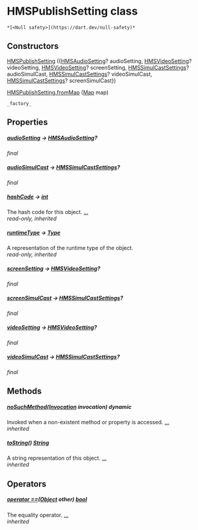 # HMSPublishSetting class

    *[<Null safety>](https://dart.dev/null-safety)*

## Constructors

[HMSPublishSetting](../model_hms_publish_setting/HMSPublishSetting/HMSPublishSetting) ({[HMSAudioSetting](../model_hms_audio_setting/HMSAudioSetting-class)? audioSetting, [HMSVideoSetting](../model_hms_video_setting/HMSVideoSetting-class)? videoSetting, [HMSVideoSetting](../model_hms_video_setting/HMSVideoSetting-class)? screenSetting, [HMSSimulCastSettings](../model_hms_simul_cast_settings/HMSSimulCastSettings-class)? audioSimulCast, [HMSSimulCastSettings](../model_hms_simul_cast_settings/HMSSimulCastSettings-class)? videoSimulCast, [HMSSimulCastSettings](../model_hms_simul_cast_settings/HMSSimulCastSettings-class)? screenSimulCast})

[HMSPublishSetting.fromMap](../model_hms_publish_setting/HMSPublishSetting/HMSPublishSetting.fromMap) ([Map](https://api.flutter.dev/flutter/dart-core/Map-class.html) map)

    _factory_

## Properties

##### [audioSetting](../model_hms_publish_setting/HMSPublishSetting/audioSetting) &#8594; [HMSAudioSetting](../model_hms_audio_setting/HMSAudioSetting-class)?

_final_

##### [audioSimulCast](../model_hms_publish_setting/HMSPublishSetting/audioSimulCast) &#8594; [HMSSimulCastSettings](../model_hms_simul_cast_settings/HMSSimulCastSettings-class)?

_final_

##### [hashCode](https://api.flutter.dev/flutter/dart-core/Object/hashCode.html) &#8594; [int](https://api.flutter.dev/flutter/dart-core/int-class.html)

The hash code for this object. [...](https://api.flutter.dev/flutter/dart-core/Object/hashCode.html)  
_read-only, inherited_

##### [runtimeType](https://api.flutter.dev/flutter/dart-core/Object/runtimeType.html) &#8594; [Type](https://api.flutter.dev/flutter/dart-core/Type-class.html)

A representation of the runtime type of the object.  
_read-only, inherited_

##### [screenSetting](../model_hms_publish_setting/HMSPublishSetting/screenSetting) &#8594; [HMSVideoSetting](../model_hms_video_setting/HMSVideoSetting-class)?

_final_

##### [screenSimulCast](../model_hms_publish_setting/HMSPublishSetting/screenSimulCast) &#8594; [HMSSimulCastSettings](../model_hms_simul_cast_settings/HMSSimulCastSettings-class)?

_final_

##### [videoSetting](../model_hms_publish_setting/HMSPublishSetting/videoSetting) &#8594; [HMSVideoSetting](../model_hms_video_setting/HMSVideoSetting-class)?

_final_

##### [videoSimulCast](../model_hms_publish_setting/HMSPublishSetting/videoSimulCast) &#8594; [HMSSimulCastSettings](../model_hms_simul_cast_settings/HMSSimulCastSettings-class)?

_final_

## Methods

##### [noSuchMethod](https://api.flutter.dev/flutter/dart-core/Object/noSuchMethod.html)([Invocation](https://api.flutter.dev/flutter/dart-core/Invocation-class.html) invocation) dynamic

Invoked when a non-existent method or property is accessed. [...](https://api.flutter.dev/flutter/dart-core/Object/noSuchMethod.html)  
_inherited_

##### [toString](https://api.flutter.dev/flutter/dart-core/Object/toString.html)() [String](https://api.flutter.dev/flutter/dart-core/String-class.html)

A string representation of this object. [...](https://api.flutter.dev/flutter/dart-core/Object/toString.html)  
_inherited_

## Operators

##### [operator ==](https://api.flutter.dev/flutter/dart-core/Object/operator_equals.html)([Object](https://api.flutter.dev/flutter/dart-core/Object-class.html) other) [bool](https://api.flutter.dev/flutter/dart-core/bool-class.html)

The equality operator. [...](https://api.flutter.dev/flutter/dart-core/Object/operator_equals.html)  
_inherited_

